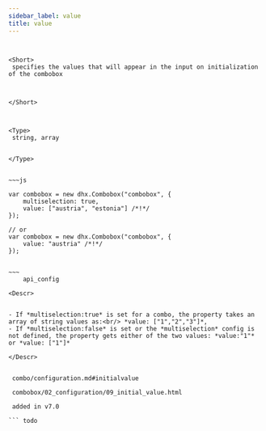 ```yaml
---
sidebar_label: value
title: value
---
```



          

``` todo


<Short>
 specifies the values that will appear in the input on initialization of the combobox



</Short>



<Type>
 string, array


</Type>


~~~js
 
var combobox = new dhx.Combobox("combobox", {
    multiselection: true,
    value: ["austria", "estonia"] /*!*/
});

// or
var combobox = new dhx.Combobox("combobox", {
    value: "austria" /*!*/
});


~~~
	api_config

<Descr>
 

- If *multiselection:true* is set for a combo, the property takes an array of string values as:<br/> *value: ["1","2","3"]*,
- If *multiselection:false* is set or the *multiselection* config is not defined, the property gets either of the two values: *value:"1"* or *value: ["1"]*

</Descr>


 combo/configuration.md#initialvalue

 combobox/02_configuration/09_initial_value.html

 added in v7.0

``` todo
